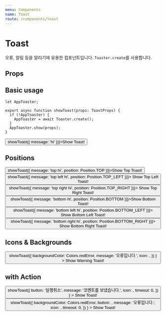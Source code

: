 ```yaml
---
menu: Components
name: Toast
route: /components/toast
---
```



# Toast

오류, 알림 등을 알리기에 유용한 컴포넌트입니다. `Toaster.create`를 사용합니다.

## Props

<PropsTable of={Toast} />

## Basic usage

```tsx
let AppToaster;

export async function showToast(props: ToastProps) {
  if (!AppToaster) {
    AppToaster = await Toaster.create();
  }
  AppToaster.show(props);
}
```

<Playground>
  <Button onClick={() => showToast({ message: 'hi' })}>Show Toast!</Button>
</Playground>

## Positions

<Playground>
  <Button onClick={() => showToast({ message: 'top hi', position: Position.TOP })}>Show Top Toast!</Button>
  <Button onClick={() => showToast({ message: 'top left hi', position: Position.TOP_LEFT })}>
    Show Top Left Toast!
  </Button>
  <Button onClick={() => showToast({ message: 'top right hi', position: Position.TOP_RIGHT })}>
    Show Top Right Toast!
  </Button>
  <Button onClick={() => showToast({ message: 'bottom hi', position: Position.BOTTOM })}>Show Bottom Toast!</Button>
  <Button onClick={() => showToast({ message: 'bottom left hi', position: Position.BOTTOM_LEFT })}>
    Show Bottom Left Toast!
  </Button>
  <Button onClick={() => showToast({ message: 'bottom right hi', position: Position.BOTTOM_RIGHT })}>
    Show Bottom Right Toast!
  </Button>
</Playground>

## Icons & Backgrounds

<Playground>
  <Button
    onClick={() =>
      showToast({
        backgroundColor: Colors.redError,
        message: '오류입니다.',
        icon: <Icon.Alert fillColor={Colors.white} />,
      })
    }
  >
    Show Warning Toast!
  </Button>
</Playground>

## with Action

<Playground>
  <Button
    onClick={() =>
      showToast({
        button: '실행취소',
        message: '코멘트를 보냈습니다.',
        icon: <Icon.CheckCircle fillColor={Colors.white} />,
        timeout: 0,
      })
    }
  >
    Show Toast!
  </Button>
  <Button
    onClick={() =>
      showToast({
        backgroundColor: Colors.redError,
        button: <Icon.Close fillColor={Colors.white} />,
        message: '오류입니다.',
        icon: <Icon.Alert fillColor={Colors.white} />,
        timeout: 0,
      })
    }
  >
    Show Toast!
  </Button>
</Playground>
